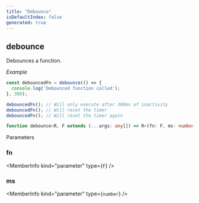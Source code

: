 ```yaml
---
title: "Debounce"
isDefaultIndex: false
generated: true
---
```



<!-- This file was generated from the CommandKit source. Do not modify. Instead, re-run the "docgen" script -->


## debounce

<GenerationInfo sourceFile="packages/commandkit/src/utils/utilities.ts" sourceLine="92" packageName="commandkit" />

Debounces a function.



*Example*

```ts
const debouncedFn = debounce(() => {
  console.log('Debounced function called');
}, 300);

debouncedFn(); // Will only execute after 300ms of inactivity
debouncedFn(); // Will reset the timer
debouncedFn(); // Will reset the timer again
```

```ts title="Signature"
function debounce<R, F extends (...args: any[]) => R>(fn: F, ms: number): F
```
Parameters

### fn

<MemberInfo kind="parameter" type={`F`} />

### ms

<MemberInfo kind="parameter" type={`number`} />


